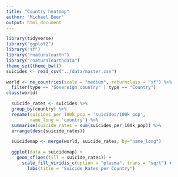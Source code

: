```yaml
---
title: "Country heatmap"
author: "Michael Beer"
output: html_document
---
```


```r
library(tidyverse)
library("ggplot2")
library("sf")
library("rnaturalearth")
library("rnaturalearthdata")
theme_set(theme_bw())
suicides <- read_csv("../data/master.csv")
```

```r
world <- ne_countries(scale = "medium", returnclass = "sf") %>%
  filter(type == "Sovereign country" | type == "Country")
class(world)
```

```r
  suicide_rates <- suicides %>%
  group_by(country) %>% 
  rename(suicides_per_100k_pop = 'suicides/100k pop',
         name_long = 'country') %>%
  summarise(suicide_rates = sum(suicides_per_100k_pop)) %>% 
  arrange(desc(suicide_rates))
```

```r
  suicidemap <- merge(world, suicide_rates, by="name_long")
```

```r
  ggplot(data = suicidemap) +
    geom_sf(aes(fill = suicide_rates)) +
      scale_fill_viridis_c(option = "plasma", trans = "sqrt") +
        labs(title = "Suicide Rates per Country")
```